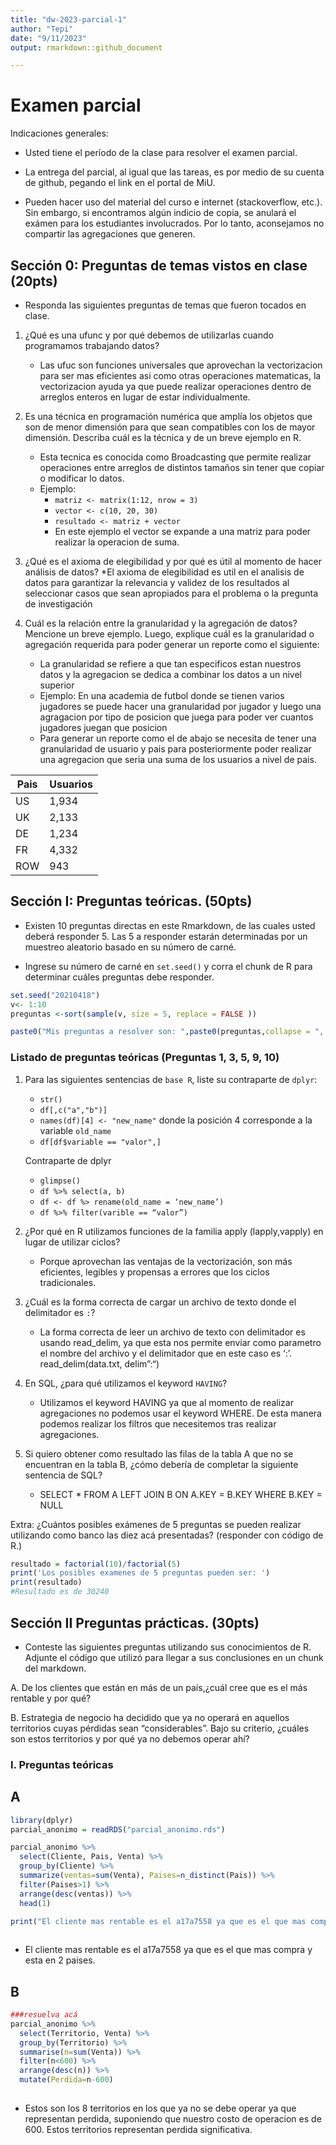 ```yaml
---
title: "dw-2023-parcial-1"
author: "Tepi"
date: "9/11/2023"
output: rmarkdown::github_document

---
```


# Examen parcial

Indicaciones generales:

* Usted tiene el período de la clase para resolver el examen parcial.
* La entrega del parcial, al igual que las tareas, es por medio de su cuenta de github, pegando el link en el portal de MiU.


* Pueden hacer uso del material del curso e internet (stackoverflow, etc.). Sin embargo, si encontramos algún indicio de copia, se anulará el exámen para los estudiantes involucrados. Por lo tanto, aconsejamos no compartir las agregaciones que generen.

## Sección 0: Preguntas de temas vistos en clase (20pts)

* Responda las siguientes preguntas de temas que fueron tocados en clase. 

1. ¿Qué es una ufunc y por qué debemos de utilizarlas cuando programamos trabajando datos?
    * Las ufuc son funciones universales que aprovechan la vectorizacion para ser mas eficientes asi como otras operaciones matematicas, la vectorizacion ayuda        ya que puede realizar operaciones dentro de arreglos enteros en lugar de estar individualmente.

2. Es una técnica en programación numérica que amplía los objetos que son de menor dimensión para que sean compatibles con los de mayor dimensión. Describa cuál es la técnica y de un breve ejemplo en R.
    * Esta tecnica es conocida como Broadcasting que permite realizar operaciones entre arreglos de distintos tamaños sin tener que copiar o modificar lo datos.
    - Ejemplo: 
      * `matriz <- matrix(1:12, nrow = 3)`
      * `vector <- c(10, 20, 30)`
      * `resultado <- matriz + vector`
      * En este ejemplo el vector se expande a una matriz para poder realizar la operacion de suma.

3. ¿Qué es el axioma de elegibilidad y por qué es útil al momento de hacer análisis de datos? 
    *El axioma de elegibilidad es util en el analisis de datos para garantizar la relevancia y validez de los resultados al seleccionar casos que sean apropiados     para el problema o la pregunta de investigación

4. Cuál es la relación entre la granularidad y la agregación de datos? Mencione un breve ejemplo. Luego, explique cuál es la granularidad o agregación requerida para poder generar un reporte como el siguiente:
    * La granularidad se refiere a que tan especificos estan nuestros datos y la agregacion se dedica a combinar los datos a un nivel superior
    * Ejemplo: En una academia de futbol donde se tienen varios jugadores se puede hacer una granularidad por jugador y luego una agragacion por tipo de posicion       que juega para poder ver cuantos jugadores juegan que posicion
    * Para generar un reporte como el de abajo se necesita de tener una granularidad de usuario y pais para posteriormente poder realizar una agregacion que           seria una suma de los usuarios a nivel de pais.
    
|Pais | Usuarios |
|-----|----------|
|US   | 1,934    |
|UK   | 2,133    |
|DE   | 1,234    |
|FR   | 4,332    |
|ROW  | 943      |

## Sección I: Preguntas teóricas. (50pts)

* Existen 10 preguntas directas en este Rmarkdown, de las cuales usted deberá responder 5. Las 5 a responder estarán determinadas por un muestreo aleatorio basado en su número de carné.

* Ingrese su número de carné en  `set.seed()` y corra el chunk de R para determinar cuáles preguntas debe responder.


```r

set.seed("20210418") 
v<- 1:10
preguntas <-sort(sample(v, size = 5, replace = FALSE ))

paste0("Mis preguntas a resolver son: ",paste0(preguntas,collapse = ", "))

```


### Listado de preguntas teóricas (Preguntas 1, 3, 5, 9, 10)

1. Para las siguientes sentencias de `base R`, liste su contraparte de `dplyr`:
    * `str()`
    * `df[,c("a","b")]`
    * `names(df)[4] <- "new_name"` donde la posición 4 corresponde a la variable `old_name`
    * `df[df$variable == "valor",]`
    
    Contraparte de dplyr

    * `glimpse()`
    * `df %>% select(a, b)`
    * `df <- df %> rename(old_name = ‘new_name’)`
    * `df %>% filter(varible == “valor”)`

3. ¿Por qué en R utilizamos funciones de la familia apply (lapply,vapply) en lugar de utilizar ciclos?
    * Porque aprovechan las ventajas de la vectorización, son más eficientes, legibles y propensas a errores que los ciclos tradicionales.

5. ¿Cuál es la forma correcta de cargar un archivo de texto donde el delimitador es `:`?
    * La forma correcta de leer un archivo de texto con delimitador es usando read_delim, ya que esta nos permite enviar como parametro el nombre del archivo y        el delimitador que en este caso es ':'. read_delim(data.txt, delim":")

9. En SQL, ¿para qué utilizamos el keyword `HAVING`?
    * Utilizamos el keyword HAVING ya que al momento de realizar agregaciones no podemos usar el keyword WHERE. De esta manera podemos realizar los filtros que        necesitemos tras realizar agregaciones.
    
10. Si quiero obtener como resultado las filas de la tabla A que no se encuentran en la tabla B, ¿cómo debería de completar la siguiente sentencia de SQL?

    * SELECT * FROM A LEFT JOIN B ON A.KEY = B.KEY WHERE B.KEY = NULL
  
Extra: ¿Cuántos posibles exámenes de 5 preguntas se pueden realizar utilizando como banco las diez acá presentadas?
(responder con código de R.)

```r
resultado = factorial(10)/factorial(5)
print('Los posibles examenes de 5 preguntas pueden ser: ')
print(resultado)
#Resultado es de 30240
```


## Sección II Preguntas prácticas. (30pts)


* Conteste las siguientes preguntas utilizando sus conocimientos de R. Adjunte el código que utilizó para llegar a sus conclusiones en un chunk del markdown.

A. De los clientes que están en más de un país,¿cuál cree que es el más rentable y por qué?

B. Estrategia de negocio ha decidido que ya no operará en aquellos territorios cuyas pérdidas sean "considerables". Bajo su criterio, ¿cuáles son estos territorios y por qué ya no debemos operar ahí?



### I. Preguntas teóricas


## A

```r
library(dplyr)
parcial_anonimo = readRDS("parcial_anonimo.rds")

parcial_anonimo %>% 
  select(Cliente, Pais, Venta) %>% 
  group_by(Cliente) %>% 
  summarize(ventas=sum(Venta), Paises=n_distinct(Pais)) %>% 
  filter(Paises>1) %>% 
  arrange(desc(ventas)) %>% 
  head(1)

print("El cliente mas rentable es el a17a7558 ya que es el que mas compra y esta en 2 paises.")
  
```
* El cliente mas rentable es el a17a7558 ya que es el que mas compra y esta en 2 paises.

## B

```r
###resuelva acá
parcial_anonimo %>% 
  select(Territorio, Venta) %>% 
  group_by(Territorio) %>% 
  summarise(n=sum(Venta)) %>% 
  filter(n<600) %>% 
  arrange(desc(n)) %>% 
  mutate(Perdida=n-600)
  
```
* Estos son los 8 territorios en los que ya no se debe operar ya que representan perdida, suponiendo que nuestro costo de operacion es de 600. Estos territorios representan perdida significativa.
